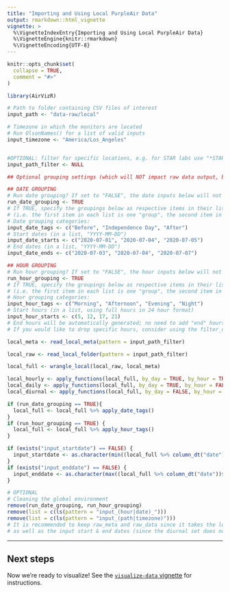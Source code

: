 ```yaml
---
title: "Importing and Using Local PurpleAir Data"
output: rmarkdown::html_vignette
vignette: >
  %\VignetteIndexEntry{Importing and Using Local PurpleAir Data}
  %\VignetteEngine{knitr::rmarkdown}
  %\VignetteEncoding{UTF-8}
---
```


```r
knitr::opts_chunk$set(
  collapse = TRUE,
  comment = "#>"
)
```

```r
library(AirVizR)
```

```r
# Path to folder containing CSV files of interest
input_path <- "data-raw/local"

# Timezone in which the monitors are located
# Run OlsonNames() for a list of valid inputs
input_timezone <- "America/Los_Angeles"


#OPTIONAL: filter for specific locations, e.g. for STAR labs use "*STAR*" exactly. Use NULL otherwise
input_path_filter <- NULL
```

```r
## Optional grouping settings (which will NOT impact raw data output, but can be useful when graphing!)

## DATE GROUPING
# Run date grouping? If set to "FALSE", the date inputs below will not matter (but will still appear in the environment)
run_date_grouping <- TRUE
# If TRUE, specify the groupings below as respective items in their lists. Dates that are not included in these ranges will be dropped.
# (i.e. the first item in each list is one "group", the second item in each list is another "group", etc.)
# Date grouping categories:
input_date_tags <- c("Before", "Independence Day", "After")
# Start dates (in a list, "YYYY-MM-DD")
input_date_starts <- c("2020-07-01", "2020-07-04", "2020-07-05")
# End dates (in a list, "YYYY-MM-DD")
input_date_ends <- c("2020-07-03", "2020-07-04", "2020-07-07")

## HOUR GROUPING
# Run hour grouping? If set to "FALSE", the hour inputs below will not matter (but will still appear in the environment)
run_hour_grouping <- TRUE
# If TRUE, specify the groupings below as respective items in their lists
# (i.e. the first item in each list is one "group", the second item in each list is another "group", etc.)
# Hour grouping categories:
input_hour_tags <- c("Morning", "Afternoon", "Evening", "Night")
# Start hours (in a list, using full hours in 24 hour format)
input_hour_starts <- c(5, 12, 17, 21)
# End hours will be automatically generated; no need to add "end" hours. This also means that no hours will be dropped.
# If you would like to drop specific hours, consider using the filter_df() function
```

```r
local_meta <- read_local_meta(pattern = input_path_filter)

local_raw <- read_local_folder(pattern = input_path_filter)
```


```r
local_full <- wrangle_local(local_raw, local_meta)

local_hourly <- apply_functions(local_full, by_day = TRUE, by_hour = TRUE)
local_daily <- apply_functions(local_full, by_day = TRUE, by_hour = FALSE)
local_diurnal <- apply_functions(local_full, by_day = FALSE, by_hour = TRUE)

if (run_date_grouping == TRUE){
  local_full <- local_full %>% apply_date_tags()
}
if (run_hour_grouping == TRUE) {
  local_full <- local_full %>% apply_hour_tags()
}
```

```r
if (exists("input_startdate") == FALSE) {
  input_startdate <- as.character(min((local_full %>% column_dt("date"))$date))
}
if (exists("input_enddate") == FALSE) {
  input_enddate <- as.character(max((local_full %>% column_dt("date"))$date))
}
```

```r
# OPTIONAL
# Cleaning the global environment
remove(run_date_grouping, run_hour_grouping)
remove(list = c(ls(pattern = "input_(hour|date)_")))
remove(list = c(ls(pattern = "input_(path|timezone)")))
# It is recommended to keep raw_meta and raw_data since it takes the longest to load,
# as well as the input start & end dates (since the diurnal set does not contain date information)
```

---

## Next steps

Now we're ready to visualize! See the [`visualize-data` vignette](visualize-data.html) for instructions.
